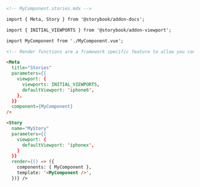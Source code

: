 ```md
<!-- MyComponent.stories.mdx -->

import { Meta, Story } from '@storybook/addon-docs';

import { INITIAL_VIEWPORTS } from '@storybook/addon-viewport';

import MyComponent from './MyComponent.vue';

<!-- Render functions are a framework specific feature to allow you control on how the component renders -->

<Meta
  title="Stories"
  parameters={{
    viewport: {
      viewports: INITIAL_VIEWPORTS,
      defaultViewport: 'iphone6',
    },
  }}
  component={MyComponent}
/>

<Story
  name="MyStory"
  parameters={{
    viewport: {
      defaultViewport: 'iphonex',
    }
  }}
  render={() => ({
    components: { MyComponent },
    template: '<MyComponent />',
  })} />
```